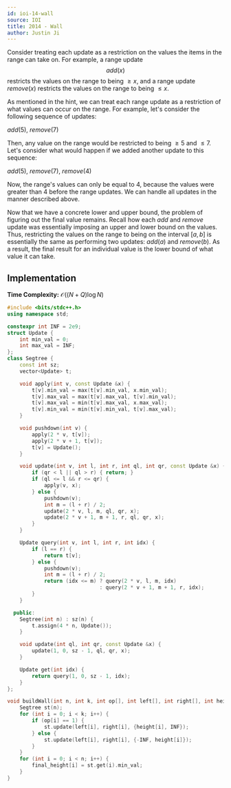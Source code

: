 ```yaml
---
id: ioi-14-wall
source: IOI
title: 2014 - Wall
author: Justin Ji
---
```


<Spoiler title = "Hint">

Consider treating each update as a restriction on the values the items in the 
range can take on. For example, a range update $$add(x)$$ restricts the values 
on the range to being $\geq x$, and a range update $remove(x)$ restricts the 
values on the range to being $\leq x$. 

</Spoiler>

<Spoiler title = "Explanation">

As mentioned in the hint, we can treat each range update as a restriction of 
what values can occur on the range. For example, let's consider the following
sequence of updates:

$add(5)$, $remove(7)$

Then, any value on the range would be restricted to being $\geq 5$ and $\leq 7$.
Let's consider what would happen if we added another update to this sequence:

$add(5)$, $remove(7)$, $remove(4)$

Now, the range's values can only be equal to $4$, because the values were 
greater than $4$ before the range updates. We can handle all updates in the 
manner described above.

Now that we have a concrete lower and upper bound, the problem of figuring out 
the final value remains. Recall how each $add$ and $remove$ update was essentially
imposing an upper and lower bound on the values. Thus, restricting the values on 
the range to being on the interval $[a, b]$ is essentially the same as performing 
two updates: $add(a)$ and $remove(b)$. As a result, the final result for an 
individual value is the lower bound of what value it can take.

## Implementation

**Time Complexity:** $\mathcal{O}((N + Q)\log{N})$

<LanguageSection>
<CPPSection>

```cpp
#include <bits/stdc++.h>
using namespace std;

constexpr int INF = 2e9;
struct Update {
    int min_val = 0;
    int max_val = INF;
};
class Segtree {
    const int sz;
    vector<Update> t;

    void apply(int v, const Update &x) {
        t[v].min_val = max(t[v].min_val, x.min_val);
        t[v].max_val = max(t[v].max_val, t[v].min_val);
        t[v].max_val = min(t[v].max_val, x.max_val);
        t[v].min_val = min(t[v].min_val, t[v].max_val);
    }

    void pushdown(int v) {
        apply(2 * v, t[v]);
        apply(2 * v + 1, t[v]);
        t[v] = Update();
    }

    void update(int v, int l, int r, int ql, int qr, const Update &x) {
        if (qr < l || ql > r) { return; }
        if (ql <= l && r <= qr) {
            apply(v, x);
        } else {
            pushdown(v);
            int m = (l + r) / 2;
            update(2 * v, l, m, ql, qr, x);
            update(2 * v + 1, m + 1, r, ql, qr, x);
        }
    }

    Update query(int v, int l, int r, int idx) {
        if (l == r) {
            return t[v];
        } else {
            pushdown(v);
            int m = (l + r) / 2;
            return (idx <= m) ? query(2 * v, l, m, idx)
                              : query(2 * v + 1, m + 1, r, idx);
        }
    }

  public:
    Segtree(int n) : sz(n) {
        t.assign(4 * n, Update());
    }

    void update(int ql, int qr, const Update &x) {
        update(1, 0, sz - 1, ql, qr, x);
    }

    Update get(int idx) {
        return query(1, 0, sz - 1, idx);
    }
};

void buildWall(int n, int k, int op[], int left[], int right[], int height[], int final_height[]) {
    Segtree st(n);
    for (int i = 0; i < k; i++) {
        if (op[i] == 1) {
            st.update(left[i], right[i], {height[i], INF});
        } else {
            st.update(left[i], right[i], {-INF, height[i]});
        }
    }
    for (int i = 0; i < n; i++) {
        final_height[i] = st.get(i).min_val;
    }
}
```

</CPPSection>
</LanguageSection>

</Spoiler>